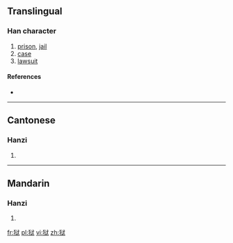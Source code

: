 {{also|獄}}
==Translingual==

===Han character===
{{Han char|rn=94|rad=犬|as=06|sn=9|four=|canj=大竹戈女大 (KHIVK)}}

# [[prison]], [[jail]]
# [[case]]
# [[lawsuit]]

====References====
* {{Han ref|kx=0711.101|hdz=21346.070|uh=72F1|ud=29425}}

----

==Cantonese==

===Hanzi===
{{yue-hanzi|jyut=|y=yuk6|tra=獄}}

# {{defn|Cantonese|sort=犬06}}

----

==Mandarin==

===Hanzi===
{{cmn-hanzi|tra=獄|pin=[[yù]] ([[yu4]])|wg=yü<sup>4</sup>}}

# {{defn|Mandarin|sort=犬06}}

[[fr:狱]]
[[pl:狱]]
[[vi:狱]]
[[zh:狱]]